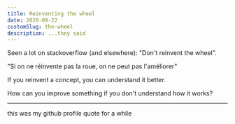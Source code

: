 ```yaml
---
title: Reinventing the wheel
date: 2020-09-22
customSlug: the-wheel
description: ...they said
---
```


Seen a lot on stackoverflow (and elsewhere): "Don't reinvent the wheel".


<Thought>
"Si on ne réinvente pas la roue, on ne peut pas l'améliorer"
</Thought>

If you reinvent a concept, you can understand it better.

How can you improve something if you don't understand how it works?

---

this was my github profile quote for a while
